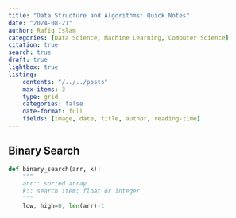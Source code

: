 ```yaml
---
title: "Data Structure and Algorithms: Quick Notes"
date: "2024-08-21"
author: Rafiq Islam
categories: [Data Science, Machine Learning, Computer Science]
citation: true
search: true
draft: true
lightbox: true
listing: 
    contents: "/../../posts"
    max-items: 3
    type: grid
    categories: false
    date-format: full
    fields: [image, date, title, author, reading-time]
---  
```


## Binary Search  

```python
def binary_search(arr, k):
    """
    arr:: sorted array
    k:: search item; float or integer
    """
    low, high=0, len(arr)-1
    
```